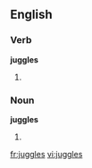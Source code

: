 ==English==

===Verb===
'''juggles'''

# {{third-person singular of|[[juggle]]}}

===Noun===
'''juggles'''

# {{plural of|juggle}}

[[fr:juggles]]
[[vi:juggles]]
